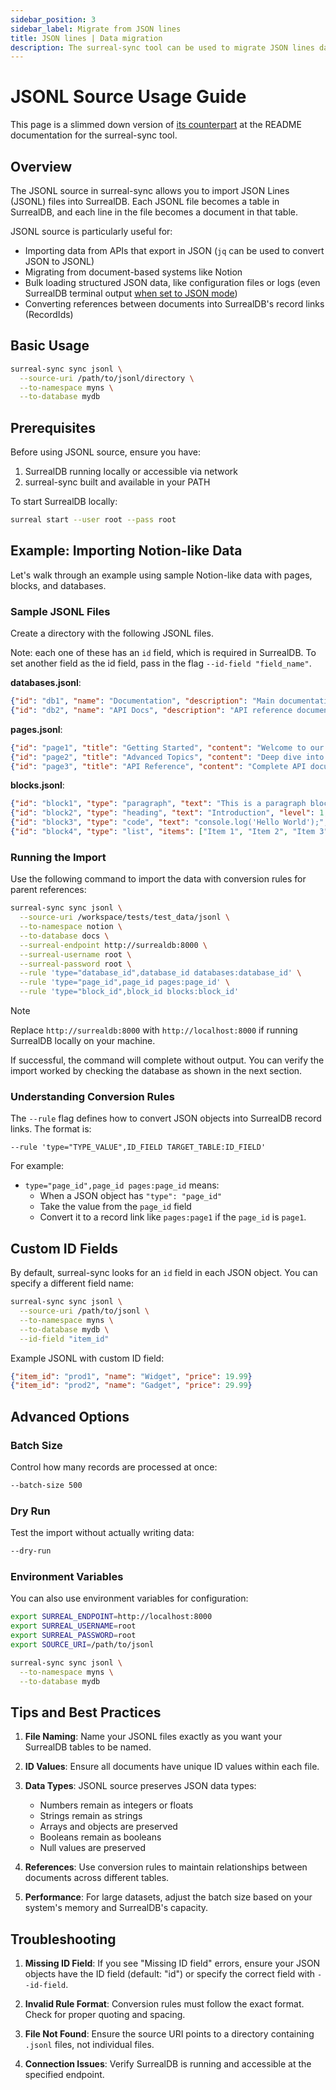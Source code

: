 ```yaml
---
sidebar_position: 3
sidebar_label: Migrate from JSON lines
title: JSON lines | Data migration
description: The surreal-sync tool can be used to migrate JSON lines data into a running SurrealDB instance.
---
```


# JSONL Source Usage Guide

This page is a slimmed down version of [its counterpart](https://github.com/surrealdb/surreal-sync/blob/main/docs/jsonl.md) at the README documentation for the surreal-sync tool.

## Overview

The JSONL source in surreal-sync allows you to import JSON Lines (JSONL) files into SurrealDB. Each JSONL file becomes a table in SurrealDB, and each line in the file becomes a document in that table.

JSONL source is particularly useful for:

- Importing data from APIs that export in JSON (`jq` can be used to convert JSON to JSONL)
- Migrating from document-based systems like Notion
- Bulk loading structured JSON data, like configuration files or logs (even SurrealDB terminal output [when set to JSON mode](/blog/two-new-ways-to-keep-an-eye-on-your-surrealdb-database#saving-logging-output-as-a-file))
- Converting references between documents into SurrealDB's record links (RecordIds)

## Basic Usage

```bash
surreal-sync sync jsonl \
  --source-uri /path/to/jsonl/directory \
  --to-namespace myns \
  --to-database mydb
```

## Prerequisites

Before using JSONL source, ensure you have:

1. SurrealDB running locally or accessible via network
2. surreal-sync built and available in your PATH

To start SurrealDB locally:

```bash
surreal start --user root --pass root
```

## Example: Importing Notion-like Data

Let's walk through an example using sample Notion-like data with pages, blocks, and databases.

### Sample JSONL Files

Create a directory with the following JSONL files.

Note: each one of these has an `id` field, which is required in SurrealDB. To set another field as the id field, pass in the flag `--id-field "field_name"`.

**databases.jsonl**:

```json
{"id": "db1", "name": "Documentation", "description": "Main documentation database", "created_at": "2023-12-01T10:00:00Z", "properties": {"status": "active", "version": 1.0}}
{"id": "db2", "name": "API Docs", "description": "API reference documentation", "created_at": "2023-12-15T10:00:00Z", "properties": {"status": "beta", "version": 0.5}}
```

**pages.jsonl**:

```json
{"id": "page1", "title": "Getting Started", "content": "Welcome to our documentation", "parent": {"type": "database_id", "database_id": "db1"}, "created_at": "2024-01-01T10:00:00Z"}
{"id": "page2", "title": "Advanced Topics", "content": "Deep dive into advanced features", "parent": {"type": "page_id", "page_id": "page1"}, "created_at": "2024-01-02T10:00:00Z"}
{"id": "page3", "title": "API Reference", "content": "Complete API documentation", "parent": {"type": "database_id", "database_id": "db2"}, "created_at": "2024-01-03T10:00:00Z"}
```

**blocks.jsonl**:

```json
{"id": "block1", "type": "paragraph", "text": "This is a paragraph block", "parent": {"type": "page_id", "page_id": "page1"}, "order": 1}
{"id": "block2", "type": "heading", "text": "Introduction", "level": 1, "parent": {"type": "page_id", "page_id": "page1"}, "order": 2}
{"id": "block3", "type": "code", "text": "console.log('Hello World');", "language": "javascript", "parent": {"type": "page_id", "page_id": "page2"}, "order": 1}
{"id": "block4", "type": "list", "items": ["Item 1", "Item 2", "Item 3"], "parent": {"type": "block_id", "block_id": "block2"}, "order": 3}
```

### Running the Import

Use the following command to import the data with conversion rules for parent references:

```bash
surreal-sync sync jsonl \
  --source-uri /workspace/tests/test_data/jsonl \
  --to-namespace notion \
  --to-database docs \
  --surreal-endpoint http://surrealdb:8000 \
  --surreal-username root \
  --surreal-password root \
  --rule 'type="database_id",database_id databases:database_id' \
  --rule 'type="page_id",page_id pages:page_id' \
  --rule 'type="block_id",block_id blocks:block_id'
```

> [!NOTE]
>Replace `http://surrealdb:8000` with `http://localhost:8000` if running SurrealDB locally on your machine.

If successful, the command will complete without output. You can verify the import worked by checking the database as shown in the next section.

### Understanding Conversion Rules

The `--rule` flag defines how to convert JSON objects into SurrealDB record links. The format is:

```
--rule 'type="TYPE_VALUE",ID_FIELD TARGET_TABLE:ID_FIELD'
```

For example:

- `type="page_id",page_id pages:page_id` means:
  - When a JSON object has `"type": "page_id"`
  - Take the value from the `page_id` field
  - Convert it to a record link like `pages:page1` if the `page_id` is `page1`.

## Custom ID Fields

By default, surreal-sync looks for an `id` field in each JSON object. You can specify a different field name:

```bash
surreal-sync sync jsonl \
  --source-uri /path/to/jsonl \
  --to-namespace myns \
  --to-database mydb \
  --id-field "item_id"
```

Example JSONL with custom ID field:
```json
{"item_id": "prod1", "name": "Widget", "price": 19.99}
{"item_id": "prod2", "name": "Gadget", "price": 29.99}
```

## Advanced Options

### Batch Size
Control how many records are processed at once:
```bash
--batch-size 500
```

### Dry Run
Test the import without actually writing data:
```bash
--dry-run
```

### Environment Variables
You can also use environment variables for configuration:
```bash
export SURREAL_ENDPOINT=http://localhost:8000
export SURREAL_USERNAME=root
export SURREAL_PASSWORD=root
export SOURCE_URI=/path/to/jsonl

surreal-sync sync jsonl \
  --to-namespace myns \
  --to-database mydb
```

## Tips and Best Practices

1. **File Naming**: Name your JSONL files exactly as you want your SurrealDB tables to be named.

2. **ID Values**: Ensure all documents have unique ID values within each file.

3. **Data Types**: JSONL source preserves JSON data types:
   - Numbers remain as integers or floats
   - Strings remain as strings
   - Arrays and objects are preserved
   - Booleans remain as booleans
   - Null values are preserved

4. **References**: Use conversion rules to maintain relationships between documents across different tables.

5. **Performance**: For large datasets, adjust the batch size based on your system's memory and SurrealDB's capacity.

## Troubleshooting

1. **Missing ID Field**: If you see "Missing ID field" errors, ensure your JSON objects have the ID field (default: "id") or specify the correct field with `--id-field`.

2. **Invalid Rule Format**: Conversion rules must follow the exact format. Check for proper quoting and spacing.

3. **File Not Found**: Ensure the source URI points to a directory containing `.jsonl` files, not individual files.

4. **Connection Issues**: Verify SurrealDB is running and accessible at the specified endpoint.